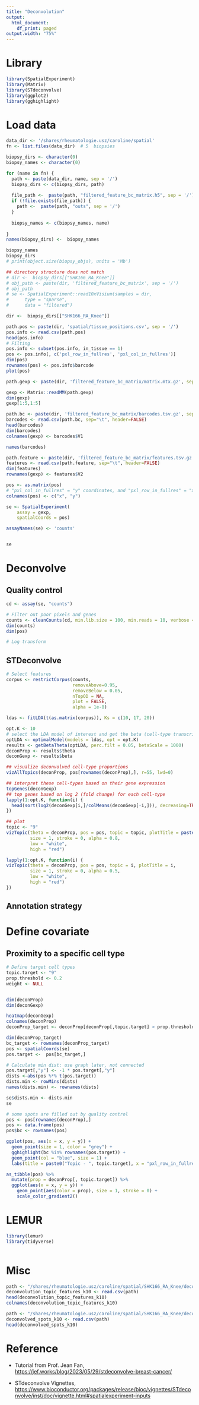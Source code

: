 ```yaml
---
title: "Deconvolution"
output:
  html_document:
    df_print: paged
output.width: "75%"
---
```


# Library

```r
library(SpatialExperiment)
library(Matrix)
library(STdeconvolve)
library(ggplot2)
library(gghighlight)

```

# Load data

```r
data_dir <- '/shares/rheumatologie.usz/caroline/spatial'
fn <- list.files(data_dir)  # 5  biopsies

biopsy_dirs <- character(0)
biopsy_names <- character(0)

for (name in fn) {
  path <- paste(data_dir, name, sep = '/')
  biopsy_dirs <- c(biopsy_dirs, path)
  
  file_path <-  paste(path, "filtered_feature_bc_matrix.h5", sep = '/')
  if (!file.exists(file_path)) {
    path <-  paste(path, "outs", sep = '/')
  }
    
  biopsy_names <- c(biopsy_names, name)
  
}
names(biopsy_dirs) <-  biopsy_names

biopsy_names
biopsy_dirs
# print(object.size(biopsy_objs), units = 'Mb')

```

```r
## directory structure does not match
# dir <-  biopsy_dirs[["SHK166_RA_Knee"]]
# obj_path <- paste(dir, 'filtered_feature_bc_matrix', sep = '/')
# obj_path
# se <- SpatialExperiment::read10xVisium(samples = dir,
#      type = "sparse",
#      data = "filtered")
```

```r
dir <-  biopsy_dirs[["SHK166_RA_Knee"]]

path.pos <- paste(dir, 'spatial/tissue_positions.csv', sep = '/')
pos.info <- read.csv(path.pos)
head(pos.info)
# Filting
pos.info <- subset(pos.info, in_tissue == 1)
pos <- pos.info[, c('pxl_row_in_fullres', 'pxl_col_in_fullres')]
dim(pos)
rownames(pos) <- pos.info$barcode
plot(pos)

path.gexp <- paste(dir, 'filtered_feature_bc_matrix/matrix.mtx.gz', sep = '/')

gexp <- Matrix::readMM(path.gexp)
dim(gexp)
gexp[1:5,1:5]

path.bc <- paste(dir, 'filtered_feature_bc_matrix/barcodes.tsv.gz', sep = '/')
barcodes <- read.csv(path.bc, sep="\t", header=FALSE)
head(barcodes)
dim(barcodes)
colnames(gexp) <- barcodes$V1

names(barcodes)

path.feature <- paste(dir, 'filtered_feature_bc_matrix/features.tsv.gz', sep = '/')
features <- read.csv(path.feature, sep="\t", header=FALSE)
dim(features)
rownames(gexp) <- features$V2
```

```r
pos <- as.matrix(pos)
# "pxl_col_in_fullres" = "y" coordinates, and "pxl_row_in_fullres" = "x" coordinates
colnames(pos) <- c("x", "y")

se <- SpatialExperiment(
    assay = gexp, 
    spatialCoords = pos)

assayNames(se) <- 'counts'


se
```

# Deconvolve

## Quality control

```r
cd <- assay(se, "counts")

# Filter out poor pixels and genes
counts <- cleanCounts(cd, min.lib.size = 100, min.reads = 10, verbose = TRUE)
dim(counts)
dim(pos)

# Log transform

```

## STDeconvolve

```r
# Select features
corpus <- restrictCorpus(counts, 
                         removeAbove=0.95, 
                         removeBelow = 0.05, 
                         nTopOD = NA,
                         plot = FALSE,
                         alpha = 1e-8)

ldas <- fitLDA(t(as.matrix(corpus)), Ks = c(10, 17, 20))

```

```r
opt.K <- 10
# select the LDA model of interest and get the beta (cell-type transcriptional profiles) and theta (cell-type barcode proportions) matrices.
optLDA <- optimalModel(models = ldas, opt = opt.K)
results <- getBetaTheta(optLDA, perc.filt = 0.05, betaScale = 1000)
deconProp <- results$theta
deconGexp <- results$beta
```

```r
## visualize deconvolved cell-type proportions
vizAllTopics(deconProp, pos[rownames(deconProp),], r=55, lwd=0)	  

## interpret these cell-types based on their gene expression
topGenes(deconGexp)
## top genes based on log 2 (fold change) for each cell-type
lapply(1:opt.K, function(i) {
  head(sort(log2(deconGexp[i,]/colMeans(deconGexp[-i,])), decreasing=TRUE))
})
```

```r
## plot 
topic <- "9"
vizTopic(theta = deconProp, pos = pos, topic = topic, plotTitle = paste('Topic -', topic),
         size = 1, stroke = 0, alpha = 0.8,
         low = "white",
         high = "red")

```

```r
lapply(1:opt.K, function(i) {
vizTopic(theta = deconProp, pos = pos, topic = i, plotTitle = i,
         size = 1, stroke = 0, alpha = 0.5,
         low = "white",
         high = "red")
})
```

## Annotation strategy

# Define covariate

## Proximity to a specific cell type

```r
# Define target cell types
topic.target <- "9"
prop.threshold <- 0.2
weight <- NULL


dim(deconProp)
dim(deconGexp)

heatmap(deconGexp)
colnames(deconProp)
deconProp_target <- deconProp[deconProp[,topic.target] > prop.threshold,]

dim(deconProp_target)
bc_target <- rownames(deconProp_target)
pos <- spatialCoords(se)
pos.target <-  pos[bc_target,]

# Calculate min dist: use graph later, not connected
pos.target[,"y"] <- -1 * pos.target[,"y"]
dists <-abs(pos %*% t(pos.target))
dists.min <- rowMins(dists)
names(dists.min) <- rownames(dists)

se$dists.min <- dists.min
se
```

```r
# some spots are filled out by quality control
pos <- pos[rownames(deconProp),]
pos <- data.frame(pos)
pos$bc <- rownames(pos)

ggplot(pos, aes(x = x, y = y)) +
  geom_point(size = 1, color = "grey") +
  gghighlight(bc %in% rownames(pos.target)) +
  geom_point(col = "blue", size = 1) +
  labs(title = paste0("Topic - ", topic.target), x = "pxl_row_in_fullres", y = "pxl_col_in_fullres")

as_tibble(pos) %>%
  mutate(prop = deconProp[, topic.target]) %>%
  ggplot(aes(x = x, y = y)) +
    geom_point(aes(color = prop), size = 1, stroke = 0) +
    scale_color_gradient2()
```

# LEMUR

```r
library(lemur)
library(tidyverse)
```

```r

```

# Misc

```r
path <- "/shares/rheumatologie.usz/caroline/spatial/SHK166_RA_Knee/deconvolution/deconvolution_k10/deconvolution_topic_features_k10.csv"
deconvolution_topic_features_k10 <- read.csv(path)
head(deconvolution_topic_features_k10)
colnames(deconvolution_topic_features_k10)

path <- "/shares/rheumatologie.usz/caroline/spatial/SHK166_RA_Knee/deconvolution/deconvolution_k10/deconvolved_spots_k10.csv"
deconvolved_spots_k10 <- read.csv(path)
head(deconvolved_spots_k10)
```

# Reference

-   Tutorial from Prof. Jean Fan, <https://jef.works/blog/2023/05/29/stdeconvolve-breast-cancer/>

-   STdeconvolve Vignettes, <https://www.bioconductor.org/packages/release/bioc/vignettes/STdeconvolve/inst/doc/vignette.html#spatialexperiment-inputs>
